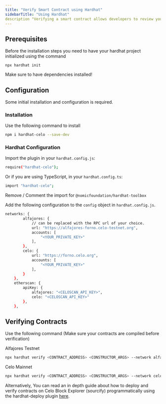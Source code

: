 ```yaml
---
title: "Verify Smart Contract using Hardhat"
sidebarTitle: "Using Hardhat"
description "Verifying a smart contract allows developers to review your code from within the CeloScan Block Explorer"
---
```


## Prerequisites[](#prerequisites "Direct link to heading")

Before the installation steps you need to have your hardhat project initialized using the command

```
npx hardhat init

```

Make sure to have dependencies installed!

## Configuration[](#configuration "Direct link to heading")

Some initial installation and configuration is required.

### Installation[](#installation "Direct link to heading")

Use the following command to install

```bash
npm i hardhat-celo --save-dev

```

### Hardhat Configuration[](#hardhat-configuration "Direct link to heading")

Import the plugin in your `hardhat.config.js`:

```bash
require("hardhat-celo");

```

Or if you are using TypeScript, in your `hardhat.config.ts`:

```bash
import "hardhat-celo";

```

Remove / Comment the import for `@nomicfoundation/hardhat-toolbox`

Add the following configuration to the `config` object in `hardhat.config.js`.

```bash
networks: {
        alfajores: {
            // can be replaced with the RPC url of your choice.
            url: "https://alfajores-forno.celo-testnet.org",
            accounts: [
                "<YOUR_PRIVATE_KEY>"
            ],
        },
        celo: {
            url: "https://forno.celo.org",
            accounts: [
                "<YOUR_PRIVATE_KEY>"
            ],
        }
    },
    etherscan: {
        apiKey: {
            alfajores: "<CELOSCAN_API_KEY>",
            celo: "<CELOSCAN_API_KEY>"
        },
    },

```

## Verifying Contracts[](#verifying-contracts "Direct link to heading")

Use the following command (Make sure your contracts are compiled before verification)

Alfajores Testnet

```bash
npx hardhat verify <CONTRACT_ADDRESS> <CONSTRUCTOR_ARGS> --network alfajores

```

Celo Mainnet

```bash
npx hardhat verify <CONTRACT_ADDRESS> <CONSTRUCTOR_ARGS> --network celo

```

Alternatively, You can read an in depth guide about how to deploy and verify contracts on Celo Block Explorer (sourcify) programmatically using the hardhat-deploy plugin [here](/blog/hardhat-deploy-verify).
